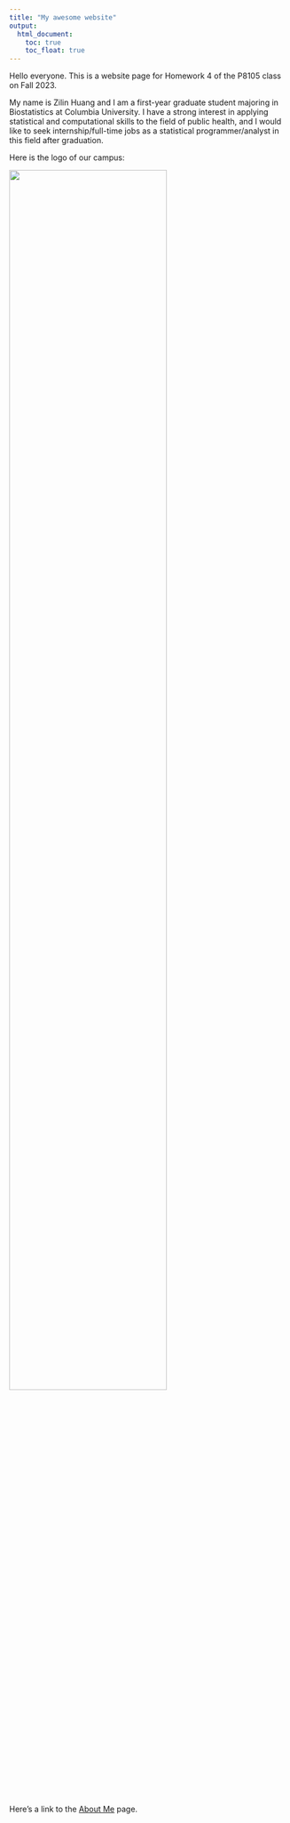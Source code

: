 ```yaml
---
title: "My awesome website"
output: 
  html_document:
    toc: true
    toc_float: true
---
```


Hello everyone. This is a website page for Homework 4 of the P8105 class on Fall 2023.

My name is Zilin Huang and I am a first-year graduate student majoring in Biostatistics at Columbia University. I have a strong interest in applying statistical and computational skills to the field of public health, and I would like to seek internship/full-time jobs as a statistical programmer/analyst in this field after graduation.

Here is the logo of our campus:

<img src="images/image.jpg" style="width:75%">

Here's a link to the [About Me](About_Me.html) page.
